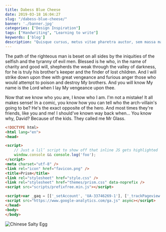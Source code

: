 ```yaml
---
title: Dabess Blue Cheese
date: 2019-03-18 16:04:27
slug: "/dabess-blue-cheese/"
banner: './banner.jpg'
categories: ["Design Inspiration"]
tags: ["Handwriting", "Learning to write"]
keywords: ['blog']
description: "Quisque cursus, metus vitae pharetra auctor, sem massa mattis sem, at interdum magna augue eget diam. Vestibulum ante ipsum primis in faucibus orci luctus et ultrices posuere cubilia Curae; Morbi lacinia molestie dui. Praesent blandit dolor. Sed non quam. In vel mi sit amet augue congue elementum."
---
```


<!-- start slipsum code -->

The path of the righteous man is beset on all sides by the iniquities of the selfish and the tyranny of evil men. Blessed is he who, in the name of charity and good will, shepherds the weak through the valley of darkness, for he is truly his brother's keeper and the finder of lost children. And I will strike down upon thee with great vengeance and furious anger those who would attempt to poison and destroy My brothers. And you will know My name is the Lord when I lay My vengeance upon thee.

Now that we know who you are, I know who I am. I'm not a mistake! It all makes sense! In a comic, you know how you can tell who the arch-villain's going to be? He's the exact opposite of the hero. And most times they're friends, like you and me! I should've known way back when... You know why, David? Because of the kids. They called me Mr Glass.

<!-- end slipsum code -->

```html
<!DOCTYPE html>
<html lang="en">
<head>

<script>
	// Just a lil’ script to show off that inline JS gets highlighted
	window.console && console.log('foo');
</script>
<meta charset="utf-8" />
<link rel="icon" href="favicon.png" />
<title>Prism</title>
<link rel="stylesheet" href="style.css" />
<link rel="stylesheet" href="themes/prism.css" data-noprefix />
<script src="scripts/prefixfree.min.js"></script>

<script>var _gaq = [['_setAccount', 'UA-33746269-1'], ['_trackPageview']];</script>
<script src="https://www.google-analytics.com/ga.js" async></script>
</head>
<body>
</body>
```

![Chinese Salty Egg](salty_egg.jpg)[]()